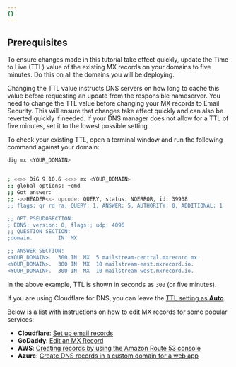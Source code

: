 ```yaml
---
{}
---
```


## Prerequisites

To ensure changes made in this tutorial take effect quickly, update the Time to Live (TTL) value of the existing MX records on your domains to five minutes. Do this on all the domains you will be deploying.

Changing the TTL value instructs DNS servers on how long to cache this value before requesting an update from the responsible nameserver. You need to change the TTL value before changing your MX records to Email Security. This will ensure that changes take effect quickly and can also be reverted quickly if needed. If your DNS manager does not allow for a TTL of five minutes, set it to the lowest possible setting.

To check your existing TTL, open a terminal window and run the following command against your domain:

```sh
dig mx <YOUR_DOMAIN>
```

```sh output

; <<>> DiG 9.10.6 <<>> mx <YOUR_DOMAIN>
;; global options: +cmd
;; Got answer:
;; ->>HEADER<<- opcode: QUERY, status: NOERROR, id: 39938
;; flags: qr rd ra; QUERY: 1, ANSWER: 5, AUTHORITY: 0, ADDITIONAL: 1

;; OPT PSEUDOSECTION:
; EDNS: version: 0, flags:; udp: 4096
;; QUESTION SECTION:
;domain.		IN	MX

;; ANSWER SECTION:
<YOUR_DOMAIN>.	300	IN	MX	5 mailstream-central.mxrecord.mx.
<YOUR_DOMAIN>.	300	IN	MX	10 mailstream-east.mxrecord.io.
<YOUR_DOMAIN>.	300	IN	MX	10 mailstream-west.mxrecord.io.
```

In the above example, TTL is shown in seconds as `300` (or five minutes).

If you are using Cloudflare for DNS, you can leave the [TTL setting as **Auto**](/dns/manage-dns-records/reference/ttl/).

Below is a list with instructions on how to edit MX records for some popular services:

- **Cloudflare**: [Set up email records](/dns/manage-dns-records/how-to/email-records/)
- **GoDaddy**: [Edit an MX Record](https://www.godaddy.com/help/edit-an-mx-record-19235)
- **AWS**: [Creating records by using the Amazon Route 53 console](https://docs.aws.amazon.com/Route53/latest/DeveloperGuide/resource-record-sets-creating.html)
- **Azure**: [Create DNS records in a custom domain for a web app](https://learn.microsoft.com/en-us/azure/dns/dns-web-sites-custom-domain)